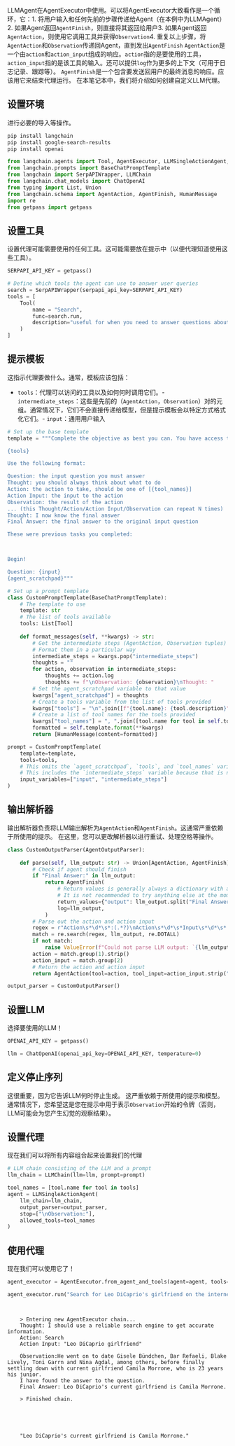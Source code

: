 LLMAgent在AgentExecutor中使用。可以将AgentExecutor大致看作是一个循环，它：1. 将用户输入和任何先前的步骤传递给Agent（在本例中为LLMAgent）2. 如果Agent返回`AgentFinish`，则直接将其返回给用户3. 如果Agent返回`AgentAction`，则使用它调用工具并获得`Observation`4. 重复以上步骤，将`AgentAction`和`Observation`传递回Agent，直到发出`AgentFinish`
`AgentAction`是一个由`action`和`action_input`组成的响应。`action`指的是要使用的工具，`action_input`指的是该工具的输入。还可以提供`log`作为更多的上下文（可用于日志记录、跟踪等）。
`AgentFinish`是一个包含要发送回用户的最终消息的响应。应该用它来结束代理运行。
在本笔记本中，我们将介绍如何创建自定义LLM代理。
<!-- 警告：此文件是自动生成的！请勿编辑！请编辑具有相同位置和名称的笔记本文件。 -->
## 设置环境
进行必要的导入等操作。

```bash
pip install langchain
pip install google-search-results
pip install openai
```


```python
from langchain.agents import Tool, AgentExecutor, LLMSingleActionAgent, AgentOutputParser
from langchain.prompts import BaseChatPromptTemplate
from langchain import SerpAPIWrapper, LLMChain
from langchain.chat_models import ChatOpenAI
from typing import List, Union
from langchain.schema import AgentAction, AgentFinish, HumanMessage
import re
from getpass import getpass
```

## 设置工具
设置代理可能需要使用的任何工具。这可能需要放在提示中（以便代理知道使用这些工具）。

```python
SERPAPI_API_KEY = getpass()
```


```python
# Define which tools the agent can use to answer user queries
search = SerpAPIWrapper(serpapi_api_key=SERPAPI_API_KEY)
tools = [
    Tool(
        name = "Search",
        func=search.run,
        description="useful for when you need to answer questions about current events"
    )
]
```

## 提示模板
这指示代理要做什么。通常，模板应该包括：    
- `tools`：代理可以访问的工具以及如何何时调用它们。- `intermediate_steps`：这些是先前的（`AgentAction`，`Observation`）对的元组。通常情况下，它们不会直接传递给模型，但是提示模板会以特定方式格式化它们。- `input`：通用用户输入

```python
# Set up the base template
template = """Complete the objective as best you can. You have access to the following tools:

{tools}

Use the following format:

Question: the input question you must answer
Thought: you should always think about what to do
Action: the action to take, should be one of [{tool_names}]
Action Input: the input to the action
Observation: the result of the action
... (this Thought/Action/Action Input/Observation can repeat N times)
Thought: I now know the final answer
Final Answer: the final answer to the original input question

These were previous tasks you completed:



Begin!

Question: {input}
{agent_scratchpad}"""
```


```python
# Set up a prompt template
class CustomPromptTemplate(BaseChatPromptTemplate):
    # The template to use
    template: str
    # The list of tools available
    tools: List[Tool]
    
    def format_messages(self, **kwargs) -> str:
        # Get the intermediate steps (AgentAction, Observation tuples)
        # Format them in a particular way
        intermediate_steps = kwargs.pop("intermediate_steps")
        thoughts = ""
        for action, observation in intermediate_steps:
            thoughts += action.log
            thoughts += f"\nObservation: {observation}\nThought: "
        # Set the agent_scratchpad variable to that value
        kwargs["agent_scratchpad"] = thoughts
        # Create a tools variable from the list of tools provided
        kwargs["tools"] = "\n".join([f"{tool.name}: {tool.description}" for tool in self.tools])
        # Create a list of tool names for the tools provided
        kwargs["tool_names"] = ", ".join([tool.name for tool in self.tools])
        formatted = self.template.format(**kwargs)
        return [HumanMessage(content=formatted)]
```


```python
prompt = CustomPromptTemplate(
    template=template,
    tools=tools,
    # This omits the `agent_scratchpad`, `tools`, and `tool_names` variables because those are generated dynamically
    # This includes the `intermediate_steps` variable because that is needed
    input_variables=["input", "intermediate_steps"]
)
```

## 输出解析器
输出解析器负责将LLM输出解析为`AgentAction`和`AgentFinish`。这通常严重依赖于所使用的提示。
在这里，您可以更改解析器以进行重试、处理空格等操作。

```python
class CustomOutputParser(AgentOutputParser):
    
    def parse(self, llm_output: str) -> Union[AgentAction, AgentFinish]:
        # Check if agent should finish
        if "Final Answer:" in llm_output:
            return AgentFinish(
                # Return values is generally always a dictionary with a single `output` key
                # It is not recommended to try anything else at the moment :)
                return_values={"output": llm_output.split("Final Answer:")[-1].strip()},
                log=llm_output,
            )
        # Parse out the action and action input
        regex = r"Action\s*\d*\s*:(.*?)\nAction\s*\d*\s*Input\s*\d*\s*:[\s]*(.*)"
        match = re.search(regex, llm_output, re.DOTALL)
        if not match:
            raise ValueError(f"Could not parse LLM output: `{llm_output}`")
        action = match.group(1).strip()
        action_input = match.group(2)
        # Return the action and action input
        return AgentAction(tool=action, tool_input=action_input.strip(" ").strip('"'), log=llm_output)
```


```python
output_parser = CustomOutputParser()
```

## 设置LLM
选择要使用的LLM！

```python
OPENAI_API_KEY = getpass()
```


```python
llm = ChatOpenAI(openai_api_key=OPENAI_API_KEY, temperature=0)
```

## 定义停止序列
这很重要，因为它告诉LLM何时停止生成。
这严重依赖于所使用的提示和模型。通常情况下，您希望这是您在提示中用于表示`Observation`开始的令牌（否则，LLM可能会为您产生幻觉的观察结果）。
## 设置代理
现在我们可以将所有内容组合起来设置我们的代理

```python
# LLM chain consisting of the LLM and a prompt
llm_chain = LLMChain(llm=llm, prompt=prompt)
```


```python
tool_names = [tool.name for tool in tools]
agent = LLMSingleActionAgent(
    llm_chain=llm_chain, 
    output_parser=output_parser,
    stop=["\nObservation:"], 
    allowed_tools=tool_names
)
```

## 使用代理
现在我们可以使用它了！

```python
agent_executor = AgentExecutor.from_agent_and_tools(agent=agent, tools=tools, verbose=True)
```


```python
agent_executor.run("Search for Leo DiCaprio's girlfriend on the internet.")
```
<CodeOutputBlock lang="python">

```
    
    
    > Entering new AgentExecutor chain...
    Thought: I should use a reliable search engine to get accurate information.
    Action: Search
    Action Input: "Leo DiCaprio girlfriend"
    
    Observation:He went on to date Gisele Bündchen, Bar Refaeli, Blake Lively, Toni Garrn and Nina Agdal, among others, before finally settling down with current girlfriend Camila Morrone, who is 23 years his junior.
    I have found the answer to the question.
    Final Answer: Leo DiCaprio's current girlfriend is Camila Morrone.
    
    > Finished chain.





    "Leo DiCaprio's current girlfriend is Camila Morrone."
```

</CodeOutputBlock>